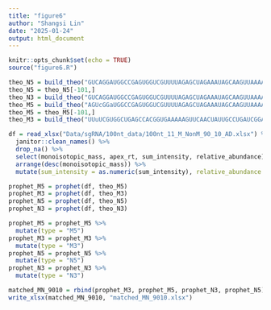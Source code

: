 ```yaml
---
title: "figure6"
author: "Shangsi Lin"
date: "2025-01-24"
output: html_document
---
```


```r
knitr::opts_chunk$set(echo = TRUE)
source("figure6.R")
```

```r
theo_N5 = build_theo("GUCAGGAUGGCCGAGUGGUCGUUUUAGAGCUAGAAAUAGCAAGUUAAAAUAAGGCUAGUCCGUUAUCAACUUGAAAAAGUGGCACCGAGUCGGUGCUUUU", dictionary, TRUE)
theo_N5 = theo_N5[-101,]
theo_N3 = build_theo("GUCAGGAUGGCCGAGUGGUCGUUUUAGAGCUAGAAAUAGCAAGUUAAAAUAAGGCUAGUCCGUUAUCAACUUGAAAAAGUGGCACCGAGUCGGUGCUUUU", dictionary, FALSE)
theo_M5 = build_theo("AGUcGGaUGGCCGAGUGGUCGUUUUAGAGCUAGAAAUAGCAAGUUAAAAUAAGGCUAGUCCGUUAUCAACUUGAAAAAGUGGCACCGAGUCGGUGCUuUU", dictionary, TRUE)
theo_M5 = theo_M5[-101,]
theo_M3 = build_theo("UUuUCGUGGCUGAGCCACGGUGAAAAAGUUCAACUAUUGCCUGAUCGGAAUAAAAUUGAACGAUAAAGAUCGAGAUUUUGCUGGUGAGCCGGUaGGcUGA", dictionary, FALSE)
```

```r
df = read_xlsx("Data/sgRNA/100nt_data/100nt_11_M_NonM_90_10_AD.xlsx") %>% 
  janitor::clean_names() %>% 
  drop_na() %>% 
  select(monoisotopic_mass, apex_rt, sum_intensity, relative_abundance) %>% 
  arrange(desc(monoisotopic_mass)) %>%
  mutate(sum_intensity = as.numeric(sum_intensity), relative_abundance = as.numeric(relative_abundance))

prophet_M5 = prophet(df, theo_M5)
prophet_M3 = prophet(df, theo_M3)
prophet_N5 = prophet(df, theo_N5)
prophet_N3 = prophet(df, theo_N3)

prophet_M5 = prophet_M5 %>% 
  mutate(type = "M5")
prophet_M3 = prophet_M3 %>% 
  mutate(type = "M3")
prophet_N5 = prophet_N5 %>% 
  mutate(type = "N5")
prophet_N3 = prophet_N3 %>% 
  mutate(type = "N3")

matched_MN_9010 = rbind(prophet_M3, prophet_M5, prophet_N3, prophet_N5)
write_xlsx(matched_MN_9010, "matched_MN_9010.xlsx")
```

